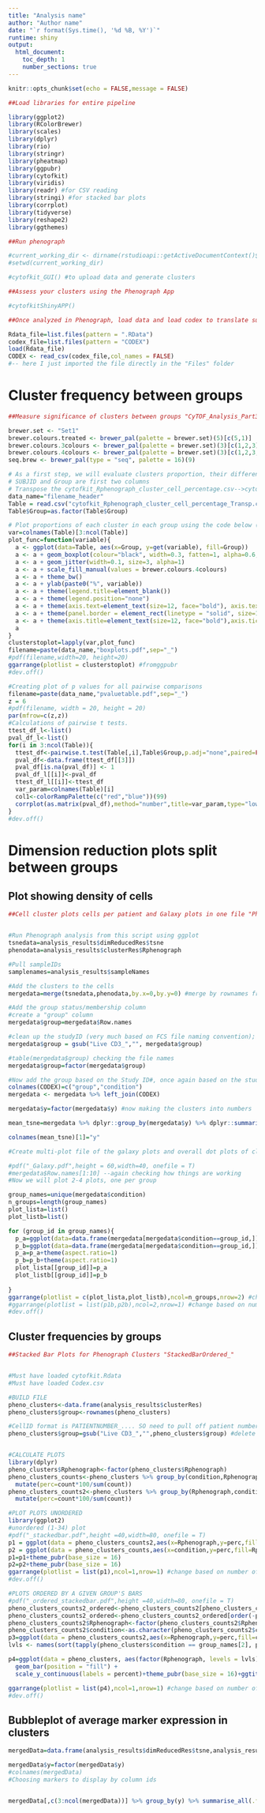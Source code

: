 ---
title: "Analysis name"
author: "Author name"
date: "`r format(Sys.time(), '%d %B, %Y')`"
runtime: shiny
output:
  html_document:
    toc_depth: 1
    number_sections: true
---


```{r setup,include=FALSE}
knitr::opts_chunk$set(echo = FALSE,message = FALSE)
```


```{r, include=FALSE,echo=FALSE,message = FALSE}
##Load libraries for entire pipeline

library(ggplot2)
library(RColorBrewer)
library(scales)
library(dplyr)
library(rio)
library(stringr)
library(pheatmap)
library(ggpubr)
library(cytofkit)
library(viridis)
library(readr) #for CSV reading
library(stringi) #for stacked bar plots
library(corrplot)
library(tidyverse)
library(reshape2)
library(ggthemes)
```


```{r, include=FALSE}
##Run phenograph

#current_working_dir <- dirname(rstudioapi::getActiveDocumentContext()$path)
#setwd(current_working_dir)

#cytofkit_GUI() #to upload data and generate clusters
```

```{r, include=FALSE}
##Assess your clusters using the Phenograph App

#cytofkitShinyAPP()

```

```{r, include=FALSE}
##Once analyzed in Phenograph, load data and load codex to translate subject ID to group identity

Rdata_file=list.files(pattern = ".RData")
codex_file=list.files(pattern = "CODEX")
load(Rdata_file)
CODEX <- read_csv(codex_file,col_names = FALSE)
#-- here I just imported the file directly in the "Files" folder
```

# Cluster frequency between groups


```{r, include=TRUE,echo=FALSE,fig.height=16, fig.width=16,message = FALSE}
##Measure significance of clusters between groups "CyTOF_Analysis_Part3_"

brewer.set <- "Set1"
brewer.colours.treated <- brewer_pal(palette = brewer.set)(5)[c(5,1)]
brewer.colours.3colours <- brewer_pal(palette = brewer.set)(3)[c(1,2,3)]
brewer.colours.4colours <- brewer_pal(palette = brewer.set)(3)[c(1,2,3,4)]
seq.brew <- brewer_pal(type = "seq", palette = 16)(9)

# As a first step, we will evaluate clusters proportion, their differences among compared groups, and plot each cluster by group
# SUBJID and Group are first two columns
# Transpose the cytofkit_Rphenograph_cluster_cell_percentage.csv-->cytofkit_Rphenograph_cluster_cell_percentage_Transp.csv
data_name="filename_header"
Table = read.csv("cytofkit_Rphenograph_cluster_cell_percentage_Transp.csv", sep=",", header=TRUE, stringsAsFactors = F)
Table$Group=as.factor(Table$Group)

# Plot proportions of each cluster in each group using the code below (ONE PAGE FORMAT)
var=colnames(Table)[3:ncol(Table)]
plot_func=function(variable){
  a <- ggplot(data=Table, aes(x=Group, y=get(variable), fill=Group))
  a <- a + geom_boxplot(colour="black", width=0.3, fatten=1, alpha=0.6, size=0.8, outlier.shape=NA)
  a <- a + geom_jitter(width=0.1, size=3, alpha=1)
  a <- a + scale_fill_manual(values = brewer.colours.4colours)
  a <- a + theme_bw()
  a <- a + ylab(paste0("%", variable))
  a <- a + theme(legend.title=element_blank()) 
  a <- a + theme(legend.position="none")
  a <- a + theme(axis.text=element_text(size=12, face="bold"), axis.text.x=element_text(vjust=2, size=12, face="bold"))
  a <- a + theme(panel.border = element_rect(linetype = "solid", size=1, colour = "black"))
  a <- a + theme(axis.title=element_text(size=12, face="bold"),axis.ticks=element_line(size=1))
  a
}
clusterstoplot=lapply(var,plot_func)
filename=paste(data_name,"boxplots.pdf",sep="_")
#pdf(filename,width=20, height=20)
ggarrange(plotlist = clusterstoplot) #fromggpubr
#dev.off()

#Creating plot of p values for all pairwise comparisons
filename=paste(data_name,"pvaluetable.pdf",sep="_")
z = 6
#pdf(filename, width = 20, height = 20)
par(mfrow=c(z,z))
#Calculations of pairwise t tests.
ttest_df_l<-list()
pval_df_l<-list()
for(i in 3:ncol(Table)){
  ttest_df<-pairwise.t.test(Table[,i],Table$Group,p.adj="none",paired=FALSE)
  pval_df<-data.frame(ttest_df[[3]])
  pval_df[is.na(pval_df)] <- 1
  pval_df_l[[i]]<-pval_df
  ttest_df_l[[i]]<-ttest_df
  var_param=colnames(Table)[i]
  col1<-colorRampPalette(c("red","blue"))(99)
  corrplot(as.matrix(pval_df),method="number",title=var_param,type="lower",order="original",col=col1,is.corr = FALSE,tl.col="black",mar=c(0,0,3,0),cl.lim =c(0,1))
}
#dev.off()
```


# Dimension reduction plots split between groups
##  Plot showing density of cells


 
```{r echo=FALSE, fig.align="center", fig.fullwidth=TRUE, fig.height=12, fig.width=12, message=FALSE, warning=FALSE, include=TRUE}

##Cell cluster plots cells per patient and Galaxy plots in one file "PhenographPlotswithGalaxy_"


#Run Phenograph analysis from this script using ggplot
tsnedata=analysis_results$dimReducedRes$tsne
phenodata=analysis_results$clusterRes$Rphenograph

#Pull sampleIDs
samplenames=analysis_results$sampleNames

#Add the clusters to the cells
mergedata=merge(tsnedata,phenodata,by.x=0,by.y=0) #merge by rownames from 1st set = X=0 and the second set y=0

#Add the group status/membership column
#create a "group" column
mergedata$group=mergedata$Row.names

#clean up the studyID (very much based on FCS file naming convention); goal to delete all but the closest text to the sample ID
mergedata$group = gsub("Live CD3_","", mergedata$group)

#table(mergedata$group) checking the file names
mergedata$group=factor(mergedata$group)

#Now add the group based on the Study ID#, once again based on the study details entirely using the CODEX for this file
colnames(CODEX)=c("group","condition")
mergedata <- mergedata %>% left_join(CODEX)

mergedata$y=factor(mergedata$y) #now making the clusters into numbers

mean_tsne=mergedata %>% dplyr::group_by(mergedata$y) %>% dplyr::summarise(tsne_1=median(tsne_1),tsne_2=median(tsne_2)) 

colnames(mean_tsne)[1]="y"

#Create multi-plot file of the galaxy plots and overall dot plots of clusters (next to each other in pairs)

#pdf("_Galaxy.pdf",height = 60,width=40, onefile = T) 
#mergedata$Row.names[1:10] --again checking how things are working 
#Now we will plot 2-4 plots, one per group

group_names=unique(mergedata$condition)
n_groups=length(group_names)
plot_lista=list()
plot_listb=list()

for (group_id in group_names){
  p_a=ggplot(data=data.frame(mergedata[mergedata$condition==group_id,]),aes(x=tsne_1,y=tsne_2,color=y))+geom_point(size=0.1)+ggthemes::theme_par()+ggtitle(group_id)+geom_text(data=mean_tsne,aes(label=y),size=4,color="black")+theme(legend.position = "none")
  p_b=ggplot(data=data.frame(mergedata[mergedata$condition==group_id,]),aes(x=tsne_1,y=tsne_2))+ggthemes::theme_par()+stat_density_2d(geom="raster",aes(fill=stat(density)),contour=F)+scale_fill_viridis(option="magma")+theme(legend.position = "none")+ggtitle(group_id)
  p_a=p_a+theme(aspect.ratio=1)
  p_b=p_b+theme(aspect.ratio=1)
  plot_lista[[group_id]]=p_a
  plot_listb[[group_id]]=p_b
  
}
ggarrange(plotlist = c(plot_lista,plot_listb),ncol=n_groups,nrow=2) #change based on number of plots
#ggarrange(plotlist = list(p1b,p2b),ncol=2,nrow=1) #change based on number of plots
#dev.off()


```

## Cluster frequencies by groups



```{r, include=TRUE,echo=FALSE,fig.height=8, fig.width=12,message = FALSE}


##Stacked Bar Plots for Phenograph Clusters "StackedBarOrdered_"


#Must have loaded cytofkit.Rdata
#Must have loaded Codex.csv

#BUILD FILE
pheno_clusters<-data.frame(analysis_results$clusterRes)
pheno_clusters$group<-rownames(pheno_clusters)

#CellID format is PATIENTNUMBER_.... SO need to pull off patient number--very FCS file dependent
pheno_clusters$group=gsub("Live CD3_","",pheno_clusters$group) #delete shared initial text


#CALCULATE PLOTS
library(dplyr)
pheno_clusters$Rphenograph<-factor(pheno_clusters$Rphenograph)
pheno_clusters_counts<-pheno_clusters %>% group_by(condition,Rphenograph) %>% dplyr::summarise(count=dplyr::n()) %>% 
  mutate(perc=count*100/sum(count))
pheno_clusters_counts2<-pheno_clusters %>% group_by(Rphenograph,condition) %>%dplyr::summarise(count= dplyr::n()) %>% 
  mutate(perc=count*100/sum(count))

#PLOT PLOTS UNORDERED
library(ggplot2)
#unordered (1-34) plot
#pdf("_stackedbar.pdf",height =40,width=80, onefile = T)
p1 = ggplot(data = pheno_clusters_counts2,aes(x=Rphenograph,y=perc,fill=condition))+geom_bar(stat = "identity")+xlab("Cluster")+ylab("Percentage")
p2 = ggplot(data = pheno_clusters_counts,aes(x=condition,y=perc,fill=Rphenograph))+geom_bar(stat = "identity")
p1=p1+theme_pubr(base_size = 16)
p2=p2+theme_pubr(base_size = 16)
ggarrange(plotlist = list(p1),ncol=1,nrow=1) #change based on number of plots
#dev.off()

#PLOTS ORDERED BY A GIVEN GROUP'S BARS
#pdf("_ordered_stackedbar.pdf",height =40,width=80, onefile = T)
pheno_clusters_counts2_ordered<-pheno_clusters_counts2[pheno_clusters_counts2$condition==group_names[2],]
pheno_clusters_counts2_ordered<-pheno_clusters_counts2_ordered[order(-pheno_clusters_counts2_ordered$perc),]
pheno_clusters_counts2$Rphenograph<-factor(pheno_clusters_counts2$Rphenograph,levels = as.character(pheno_clusters_counts2_ordered$Rphenograph))
pheno_clusters_counts2$condition<-as.character(pheno_clusters_counts2$condition)
p3=ggplot(data = pheno_clusters_counts2,aes(x=Rphenograph,y=perc,fill=condition))+geom_bar(stat = "identity")+theme_pubr(base_size = 16)+ggtitle("Ordered")
lvls <- names(sort(tapply(pheno_clusters$condition == group_names[2], pheno_clusters$Rphenograph, mean)))

p4=ggplot(data = pheno_clusters, aes(factor(Rphenograph, levels = lvls), fill = condition)) +
  geom_bar(position = "fill") +
  scale_y_continuous(labels = percent)+theme_pubr(base_size = 16)+ggtitle("Ordered")+xlab("Cluster")+ylab("Percentage")

ggarrange(plotlist = list(p4),ncol=1,nrow=1) #change based on number of plots
#dev.off()

```


## Bubbleplot of average marker expression in clusters



```{r, include=TRUE,echo=FALSE,fig.height=12, fig.width=12,message = FALSE,warning=FALSE}

mergedData=data.frame(analysis_results$dimReducedRes$tsne,analysis_results$expressionData,y=analysis_results$clusterRes$Rphenograph)

mergedData$y=factor(mergedData$y)
#colnames(mergedData)
#Choosing markers to display by column ids


mergedData[,c(3:ncol(mergedData))] %>% group_by(y) %>% summarise_all(.funs = mean) %>% melt(id.vars='y') %>% ggplot(.,aes(x=y,y=variable,size=value,color=value))+geom_point()+theme_par(base_size = 12)+scale_color_gradient2_tableau(palette = 'Temperature Diverging')+xlab("Cluster")


```